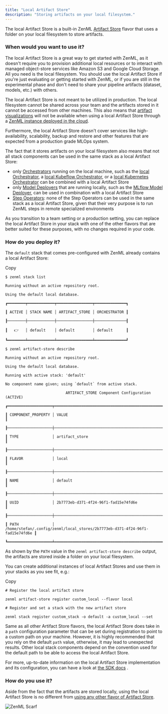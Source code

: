 ```yaml
---
title: "Local Artifact Store"
description: "Storing artifacts on your local filesystem."
---
```


The local Artifact Store is a built-in ZenML [Artifact Store](/stack-components/artifact-stores) flavor that uses a folder on your local filesystem to store artifacts.

### When would you want to use it?

The local Artifact Store is a great way to get started with ZenML, as it doesn't require you to provision additional local resources or to interact with managed object-store services like Amazon S3 and Google Cloud Storage. All you need is the local filesystem. You should use the local Artifact Store if you're just evaluating or getting started with ZenML, or if you are still in the experimental phase and don't need to share your pipeline artifacts (dataset, models, etc.) with others.

The local Artifact Store is not meant to be utilized in production. The local filesystem cannot be shared across your team and the artifacts stored in it cannot be accessed from other machines. This also means that [artifact visualizations](/how-to/visualize-artifacts) will not be available when using a local Artifact Store through a [ZenML instance deployed in the cloud](/getting-started/deploying-zenml).

Furthermore, the local Artifact Store doesn't cover services like high-availability, scalability, backup and restore and other features that are expected from a production grade MLOps system.

The fact that it stores artifacts on your local filesystem also means that not all stack components can be used in the same stack as a local Artifact Store:

* only [Orchestrators](/stack-components/orchestrators) running on the local machine, such as the [local Orchestrator](/stack-components/orchestrators/local), a [local Kubeflow Orchestrator](/stack-components/orchestrators/kubeflow), or a [local Kubernetes Orchestrator](/stack-components/orchestrators/kubernetes) can be combined with a local Artifact Store
* only [Model Deployers](/stack-components/model-deployers) that are running locally, such as the [MLflow Model Deployer](/stack-components/model-deployers/mlflow), can be used in combination with a local Artifact Store
* [Step Operators](/stack-components/step-operators): none of the Step Operators can be used in the same stack as a local Artifact Store, given that their very purpose is to run ZenML steps in remote specialized environments

As you transition to a team setting or a production setting, you can replace the local Artifact Store in your stack with one of the other flavors that are better suited for these purposes, with no changes required in your code.

### How do you deploy it?

The `default` stack that comes pre-configured with ZenML already contains a local Artifact Store:

Copy

```
$ zenml stack list

Running without an active repository root.

Using the default local database.

┏━━━━━━━━┯━━━━━━━━━━━━┯━━━━━━━━━━━━━━━━┯━━━━━━━━━━━━━━┓

┃ ACTIVE │ STACK NAME │ ARTIFACT_STORE │ ORCHESTRATOR ┃

┠────────┼────────────┼────────────────┼──────────────┨

┃   👉   │ default    │ default        │ default      ┃

┗━━━━━━━━┷━━━━━━━━━━━━┷━━━━━━━━━━━━━━━━┷━━━━━━━━━━━━━━┛

$ zenml artifact-store describe

Running without an active repository root.

Using the default local database.

Running with active stack: 'default'

No component name given; using `default` from active stack.

                           ARTIFACT_STORE Component Configuration (ACTIVE)                           

┏━━━━━━━━━━━━━━━━━━━━┯━━━━━━━━━━━━━━━━━━━━━━━━━━━━━━━━━━━━━━━━━━━━━━━━━━━━━━━━━━━━━━━━━━━━━━━━━━━━━━┓

┃ COMPONENT_PROPERTY │ VALUE                                                                        ┃

┠────────────────────┼──────────────────────────────────────────────────────────────────────────────┨

┃ TYPE               │ artifact_store                                                               ┃

┠────────────────────┼──────────────────────────────────────────────────────────────────────────────┨

┃ FLAVOR             │ local                                                                        ┃

┠────────────────────┼──────────────────────────────────────────────────────────────────────────────┨

┃ NAME               │ default                                                                      ┃

┠────────────────────┼──────────────────────────────────────────────────────────────────────────────┨

┃ UUID               │ 2b7773eb-d371-4f24-96f1-fad15e74fd6e                                         ┃

┠────────────────────┼──────────────────────────────────────────────────────────────────────────────┨

┃ PATH               │ /home/stefan/.config/zenml/local_stores/2b7773eb-d371-4f24-96f1-fad15e74fd6e ┃

┗━━━━━━━━━━━━━━━━━━━━┷━━━━━━━━━━━━━━━━━━━━━━━━━━━━━━━━━━━━━━━━━━━━━━━━━━━━━━━━━━━━━━━━━━━━━━━━━━━━━━┛
```

As shown by the `PATH` value in the `zenml artifact-store describe` output, the artifacts are stored inside a folder on your local filesystem.

You can create additional instances of local Artifact Stores and use them in your stacks as you see fit, e.g.:

Copy

```
# Register the local artifact store

zenml artifact-store register custom_local --flavor local

# Register and set a stack with the new artifact store

zenml stack register custom_stack -o default -a custom_local --set
```

Same as all other Artifact Store flavors, the local Artifact Store does take in a `path` configuration parameter that can be set during registration to point to a custom path on your machine. However, it is highly recommended that you rely on the default `path` value, otherwise, it may lead to unexpected results. Other local stack components depend on the convention used for the default path to be able to access the local Artifact Store.

For more, up-to-date information on the local Artifact Store implementation and its configuration, you can have a look at [the SDK docs](https://sdkdocs.zenml.io/latest/core%5Fcode%5Fdocs/core-artifact%5Fstores/#zenml.artifact%5Fstores.local%5Fartifact%5Fstore) .

### How do you use it?

Aside from the fact that the artifacts are stored locally, using the local Artifact Store is no different from [using any other flavor of Artifact Store](/stack-components/artifact-stores#how-to-use-it).

![ZenML Scarf](/images/stack-components/artifact-stores)